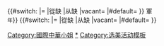 {{start box|width={{{width|50%}}}}}
{{#switch:{{{1|}}}
|={{s-none|首任}}
|從缺
|从缺
|vacant={{s-vacant|{{{6}}}|last={{{7}}}}}
|#default={{s-before|{{{1}}}}}
}}
{{s-title|{{#switch:{{{2|}}}
|溫哥華
|温哥华=[[溫哥華華裔小姐競選]]
|多倫多
|多伦多=[[多倫多華裔小姐競選]]
|紐約
|纽约=[[紐約華裔小姐競選]]
|馬來西亞
|马来西亚
|Astro國際
|Astro国际=[[Astro國際華裔小姐競選]]
|約翰內斯堡
|约翰内斯堡=[[約翰內斯堡華裔小姐競選]]
|悉尼
|syd=[[悉尼華裔小姐競選]]
|#default=各地[[華裔小姐]]競選
}}{{{3}}}軍<br/><small>{{{4}}}年</small>}}
{{#switch:{{{5|}}}
|={{s-none|現任}}
|從缺
|从缺
|vacant={{s-vacant|{{{8}}}|last={{{9}}}}}
|#default={{s-after|{{{5}}}}}
}}
{{end box}}<includeonly>[[Category:國際中華小姐]]</includeonly><noinclude>
[[Category:國際中華小姐競選|*]]
[[Category:选美活动模板]]
</noinclude>